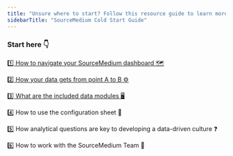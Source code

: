 ```yaml
---
title: "Unsure where to start? Follow this resource guide to learn more about SourceMedium."
sidebarTitle: "SourceMedium Cold Start Guide"
---
```


### Start here 👇

[1️⃣ How to navigate your SourceMedium dashboard  🗺️](/source-medium-university/report-docs/core-dashboard-features)

[2️⃣ How your data gets from point A to B  ⚙️](/help-center/core-concepts/data-transformation/data-architecture)

[3️⃣ What are the included data modules 🖥️](/source-medium-university/report-docs/all-modules-overview)

4️⃣ How to use the configuration sheet  📃

5️⃣ How analytical questions are key to developing a data-driven culture   ❓

6️⃣ How to work with the SourceMedium Team  🤝